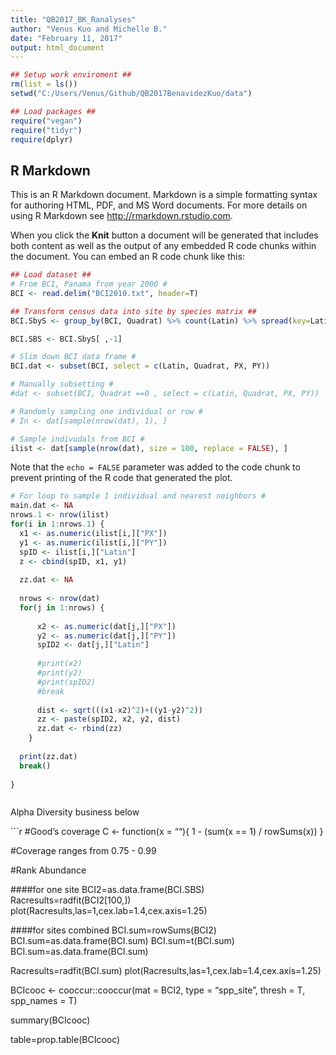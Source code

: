 ```yaml
---
title: "QB2017_BK_Ranalyses"
author: "Venus Kuo and Michelle B."
date: "February 11, 2017"
output: html_document
---
```


```r
## Setup work enviroment ##
rm(list = ls())
setwd("C:/Users/Venus/Github/QB2017BenavidezKuo/data")

## Load packages ##
require("vegan")  
require("tidyr")
require(dplyr)
```

## R Markdown

This is an R Markdown document. Markdown is a simple formatting syntax for authoring HTML, PDF, and MS Word documents. For more details on using R Markdown see <http://rmarkdown.rstudio.com>.

When you click the **Knit** button a document will be generated that includes both content as well as the output of any embedded R code chunks within the document. You can embed an R code chunk like this:

```r
## Load dataset ##
# From BCI, Panama from year 2000 #
BCI <- read.delim("BCI2010.txt", header=T)

## Transform census data into site by species matrix ##
BCI.SbyS <- group_by(BCI, Quadrat) %>% count(Latin) %>% spread(key=Latin, value=n , fill=0)

BCI.SBS <- BCI.SbyS[ ,-1]

# Slim down BCI data frame #
BCI.dat <- subset(BCI, select = c(Latin, Quadrat, PX, PY))


```  



```r
# Manually subsetting # 
#dat <- subset(BCI, Quadrat ==0 , select = c(Latin, Quadrat, PX, PY))

# Randomly sampling one individual or row #
# In <- dat[sample(nrow(dat), 1), ]

# Sample indivudals from BCI #
ilist <- dat[sample(nrow(dat), size = 100, replace = FALSE), ]
```

Note that the `echo = FALSE` parameter was added to the code chunk to prevent printing of the R code that generated the plot.


```r

# For loop to sample 1 individual and nearest neighbors # 
main.dat <- NA
nrows.1 <- nrow(ilist)
for(i in 1:nrows.1) {
  x1 <- as.numeric(ilist[i,]["PX"])
  y1 <- as.numeric(ilist[i,]["PY"])
  spID <- ilist[i,]["Latin"]
  z <- cbind(spID, x1, y1)
  
  zz.dat <- NA
  
  nrows <- nrow(dat)
  for(j in 1:nrows) {
    
      x2 <- as.numeric(dat[j,]["PX"])
      y2 <- as.numeric(dat[j,]["PY"])
      spID2 <- dat[j,]["Latin"]
      
      #print(x2)
      #print(y2)
      #print(spID2)
      #break
      
      dist <- sqrt(((x1-x2)^2)+((y1-y2)^2))
      zz <- paste(spID2, x2, y2, dist)
      zz.dat <- rbind(zz)
    }
  
  print(zz.dat)
  break()
  
}



```

Alpha Diversity business below

```r
#Good's coverage
C <- function(x = ""){
  1 - (sum(x == 1) / rowSums(x))
}

#Coverage ranges from 0.75 - 0.99

#Rank Abundance

####for one site
BCI2=as.data.frame(BCI.SBS)
Racresults=radfit(BCI2[100,])
plot(Racresults,las=1,cex.lab=1.4,cex.axis=1.25)

####for sites combined
BCI.sum=rowSums(BCI2)
BCI.sum=as.data.frame(BCI.sum)
BCI.sum=t(BCI.sum)
BCI.sum=as.data.frame(BCI.sum)

Racresults=radfit(BCI.sum)
plot(Racresults,las=1,cex.lab=1.4,cex.axis=1.25)


BCIcooc <- cooccur::cooccur(mat = BCI2, type = "spp_site",
                   thresh = T, spp_names = T)

summary(BCIcooc)

table=prop.table(BCIcooc)







